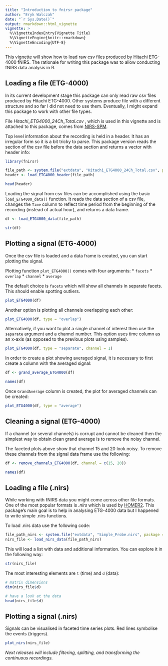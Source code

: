 ```yaml
---
title: "Introduction to fnirsr package"
author: "Eryk Walczak"
date: "`r Sys.Date()`"
output: rmarkdown::html_vignette
vignette: >
  %\VignetteIndexEntry{Vignette Title}
  %\VignetteEngine{knitr::rmarkdown}
  %\VignetteEncoding{UTF-8}
---
```


This vignette will show how to load raw csv files produced by Hitachi ETG-4000 fNIRS. The rationale for writing this package was to allow conducting fNIRS data analysis in R.

## Loading a file (ETG-4000)

In its current development stage this package can only read raw csv files produced by Hitachi ETG-4000. Other systems produce file with a different structure and so far I did not need to use them. Eventually, I might expand this package to work with other file types.

File *Hitachi_ETG4000_24Ch_Total.csv* , which is used in this vignette and is attached to this package, comes from [NIRS-SPM](http://bispl.weebly.com/nirs-spm.html#/).

Top level information about the recording is held in a header. It has an irregular form so it is a bit tricky to parse.
This package version reads the section of the csv file before the data section and returns a vector with header info:

```r
library(fnirsr)

file_path <- system.file("extdata", "Hitachi_ETG4000_24Ch_Total.csv", package = "fnirsr")
header <- load_ETG4000_header(file_path)

head(header)
```


Loading the signal from csv files can be accomplished using the basic `load_ETG4000_data()` function. It reads the data section of a csv file, changes the `Time` column to reflect time period from the beginning of the recording (instead of actual hour), and returns a data frame.

```r
df <- load_ETG4000_data(file_path)

str(df)
```


## Plotting a signal (ETG-4000)

Once the csv file is loaded and a data frame is created, you can start plotting the signal.

Plotting function `plot_ETG4000()` comes with four arguments:
* `facets`
* `overlap`
* `channel`
* `average`

The default choice is `facets` which will show all channels in separate facets. This should enable spotting outliers.

```r
plot_ETG4000(df)
```

Another option is plotting all channels overlapping each other:

```r
plot_ETG4000(df, type = "overlap")
```

Alternatively, if you want to plot a single channel of interest then use the `separate` argument and a channel number. This option uses time column as an x-axis (as opposed to the previous plots using samples).

```r
plot_ETG4000(df, type = "separate", channel = 1)
```

In order to create a plot showing averaged signal, it is necessary to first create a column with the averaged signal:

```r
df <- grand_average_ETG4000(df)

names(df)
```

Once `GrandAverage` column is created, the plot for averaged channels can be created:

```r
plot_ETG4000(df, type = "average")
```

## Cleaning a signal (ETG-4000)

If a channel (or several channels) is corrupt and cannot be cleaned then the simplest way to obtain clean grand average is to remove the noisy channel.

The faceted plots above show that channel 15 and 20 look noisy. To remove these channels from the signal data frame use the following:

```r
df <- remove_channels_ETG4000(df, channel = c(15, 20))

names(df)
```



## Loading a file (.nirs)

While working with fNIRS data you might come across other file formats. One of the most popular formats is *.nirs* which is used by [HOMER2](http://homer-fnirs.org/). This package's main goal is to help in analysing ETG-4000 data but I happened to write simple .nirs functions.

To load .nirs data use the following code:

```r
file_path_nirs <- system.file("extdata", "Simple_Probe.nirs", package = "fnirsr")
nirs_file <- load_nirs_data(file_path_nirs)
```

This will load a list with data and additional information. You can explore it in the following way:

```r
str(nirs_file)
```

The most interesting elements are `t` (time) and `d` (data):

```r
# matrix dimensions
dim(nirs_file$d)

# have a look at the data
head(nirs_file$d)
```

## Plotting a signal (.nirs)

Signals can be visualised in faceted time series plots. Red lines symbolise the events (triggers).

```r
plot_nirs(nirs_file)
```

*Next releases will include filtering, splitting, and transforming the continuous recordings.*
